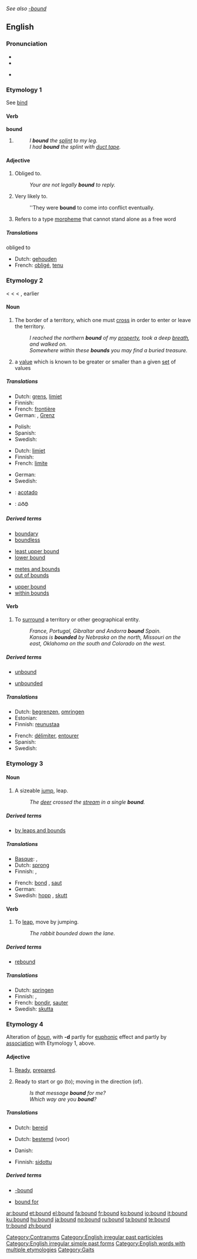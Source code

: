 ''See also [[-bound]]''
==English==

{{rank|expression|Duke|battle|736|bound|York|impossible|greatest}}

===Pronunciation===
* {{SAMPA|/"baUnd/}}
* {{IPA|/ˈbaʊnd/}}
* {{audio|en-us-bound.ogg|Audio (US)}}
*: {{rhymes|aʊnd}}

===Etymology 1===
See [[bind]]

====Verb====
'''bound'''

# {{past of|[[bind]]}}
#: ''I '''bound''' the [[splint]] to my leg.''
#: ''I had '''bound''' the splint with [[duct tape]].''

====Adjective====
{{en-adj|-}}

# {{context|with infinitive}} Obliged to.
#: ''Your are not legally '''bound''' to reply.''
# {{context|with infinitive}} Very likely to.
#: ''They were '''bound''' to come into conflict eventually.
# {{linguistics}} Refers to a type [[morpheme]] that cannot stand alone as a free word

=====Translations=====
obliged to
* Dutch: [[gehouden]]
* French: [[obligé]], [[tenu]]

===Etymology 2===
< {{ME.}} {{term|bounde}} < {{OF.}} {{term|bunne}} < {{ML.}} {{term|bodina}}, earlier {{term|butina||a bound, limit}}

====Noun====
{{en-noun}}

# {{often|used in plural}} The border of a territory, which one must [[cross]] in order to enter or leave the territory.
#: ''I reached the northern '''bound''' of my [[property]], took a deep [[breath]], and walked on.''
#: ''Somewhere within these '''bounds''' you may find a buried treasure.''
# {{mathematics}} a [[value]] which is known to be greater or smaller than a given [[set]] of values

=====Translations=====
{{trans-top|border of territory}}
* Dutch: [[grens]], [[limiet]]
* Finnish: {{t+|fi|raja}}
* French: [[frontière]]
* German: {{t|de|Abgrenzung|f}}, [[Grenz]]
{{trans-mid}}
* Polish: {{t+|pl|granica|f}}
* Spanish: {{t-|es|límite}}
* Swedish: {{t+|sv|gräns|c}}
{{trans-bottom}}

{{trans-top|value greater (or smaller) than a given set}}
* Dutch: [[limiet]]
* Finnish: {{t-|fi|raja-arvo}}
* French: [[limite]]
{{trans-mid}}
* German: {{t+|de|Schranke|f}}
* Swedish: {{t+|sv|gräns|c}}
{{trans-bottom}}

{{checktrans-top}}
* {{ttbc|Spanish}}: [[acotado]]
* {{ttbc|Telugu}}: పరిధి
{{checktrans-bottom}}

=====Derived terms=====
{{rel-top4|terms derived from bound (noun: boundary)}}
* [[boundary]]
* [[boundless]]
{{rel-mid4}}
* [[least upper bound]]
* [[lower bound]]
{{rel-mid4}}
* [[metes and bounds]]
* [[out of bounds]]
{{rel-mid4}}
* [[upper bound]]
* [[within bounds]]
{{rel-bottom}}

====Verb====
{{en-verb}}

# To [[surround]] a territory or other geographical entity.
#: ''France, Portugal, Gibraltar and Andorra '''bound''' Spain.''
#: ''Kansas is '''bounded''' by Nebraska on the north, Missouri on the east, Oklahoma on the south and Colorado on the west.''

=====Derived terms=====
{{rel-top4|terms derived from bound (verb: limit)}}
* [[unbound]]
{{rel-mid}}
* [[unbounded]]
{{rel-mid}}

{{rel-bottom}}

=====Translations=====
{{trans-top|To surround a territory}}
* Dutch: [[begrenzen]], [[omringen]]
* Estonian: {{t|et|tõkestama}}
* Finnish: [[reunustaa]]
{{trans-mid}}
* French: [[délimiter]], [[entourer]]
* Spanish: {{t-|es|limitar}}
* Swedish: {{t-|sv|gränsa till}}
{{trans-bottom}}

===Etymology 3===

====Noun====
{{en-noun}}

# A sizeable [[jump]], leap.
#: ''The [[deer]] crossed the [[stream]] in a single '''bound'''.''

=====Derived terms=====
* [[by leaps and bounds]]

=====Translations=====
{{trans-top|sizeable jump}}
* [[Basque]]: {{t|eu|jauzi|xs=Basque}}, {{t-|eu|salto|xs=Basque}}
* Dutch: [[sprong]]
* Finnish: {{t-|fi|hyppy}}, {{t-|fi|loikka}}
{{trans-mid}}
* French: [[bond]] {{f}}, [[saut]] {{m}}
* German: {{t+|de|Sprung|m}}
* Swedish: [[hopp]] {{n}}, [[skutt]] {{n}}
{{trans-bottom}}

====Verb====
{{en-verb}}

# To [[leap]], move by jumping.
#: ''The rabbit bounded down the lane.''

=====Derived terms=====
* [[rebound]]

=====Translations=====
* Dutch: [[springen]]
* Finnish: {{t-|fi|hyppiä}}, {{t-|fi|hypähdellä}}
* French: [[bondir]], [[sauter]]
* Swedish: [[skutta]]

===Etymology 4===
Alteration of ''[[boun]]'', with '''-d''' partly for [[euphonic]] effect and partly by [[association]] with Etymology 1, above.

====Adjective====
{{en-adj}}

# {{obsolete}} [[ready|Ready]], [[prepared]].
# Ready to start or go (to); moving in the direction (of).
#: ''Is that message '''bound''' for me?''
#: ''Which way are you '''bound'''?''

=====Translations=====
{{trans-top|Ready, prepared}}
* Dutch: [[bereid]]
{{trans-mid}}
{{trans-bottom}}

{{trans-top|Ready to start or go (to); moving in the direction (of)}}
* Dutch: [[bestemd]] (voor)
{{trans-mid}}
{{trans-bottom}}

{{trans-top|Constrained by something, or constrained to something}}
* Danish: {{t|da|begrænset}}
{{trans-mid}}
* Finnish: [[sidottu]]
{{trans-bottom}}

{{checktrans-top}}
{{checktrans-bottom}}

=====Derived terms=====
{{rel-top|terms derived from bound (moving in the direction of)}}
* [[-bound]]
{{rel-mid}}
* [[bound for]]
{{rel-bottom}}

[[Category:Contranyms]]
[[Category:English irregular past participles]]
[[Category:English irregular simple past forms]]
[[Category:English words with multiple etymologies]]
[[Category:Gaits]]

[[ar:bound]]
[[et:bound]]
[[el:bound]]
[[fa:bound]]
[[fr:bound]]
[[ko:bound]]
[[io:bound]]
[[it:bound]]
[[ku:bound]]
[[hu:bound]]
[[ja:bound]]
[[no:bound]]
[[ru:bound]]
[[ta:bound]]
[[te:bound]]
[[tr:bound]]
[[zh:bound]]